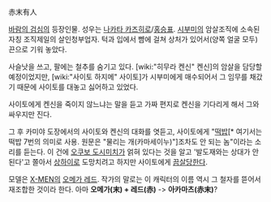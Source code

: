 赤末有人

[[바람의 검심]]의 등장인물. 성우는 [[나카타 카즈히로]]/[[홍승표]]. 
[[시부미]]의 암살조직에 소속된 자칭 조직제일의 살인청부업자. 턱과 입에서 뺨에 걸쳐 상처가 있어서(양쪽 얼굴 모두) 끈으로 기워 놓았다. 

사슬낫을 쓰고, 팔에는 철추를 숨기고 있다. [wiki:"히무라 켄신" 켄신]의 암살을 담당할 예정이었지만, [wiki:"사이토 하지메" 사이토]가 시부미에게 매수되어서 그 임무를 채갔기 때문에 사이토를 대놓고 싫어하고 있었다.

사이토에게 켄신을 죽이지 않느냐는 말을 듣고 가짜 편지로 켄신을 기다리게 해서 그와 싸우지만 진다. 

그 후 카미야 도장에서의 사이토와 켄신의 대화를 엿듣고, 사이토에게 "[[떡밥]][* 여기서는 떡밥 7번의 의미로 사용. 원문은  "물리는 개(카마세이누)"]조차도 안 되는 놈"이라는 소리를 듣는다. 이 건에 [[오쿠보 도시미치]]가 얽혀 있다는 것을 알고 '발도재와는 상대가 안 된다'고 쫄아서 [[상하이]]로 도망치려고 하지만 사이토에게 [[끔살]]당한다. 

모델은 [[X-MEN]]의 [[오메가 레드]]. 작가의 말로는 이 캐릭터의 이름 역시 그 철자를 뜯어서 재조합한 것이라 한다. 아마 '''오메가(末) + 레드(赤)''' -> '''아카마츠(赤末)'''?
